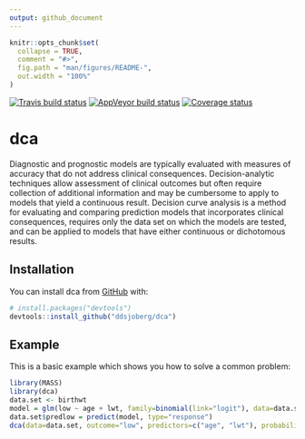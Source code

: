 ```yaml
---
output: github_document
---
```


<!-- README.md is generated from README.Rmd. Please edit that file -->

```r
knitr::opts_chunk$set(
  collapse = TRUE,
  comment = "#>",
  fig.path = "man/figures/README-",
  out.width = "100%"
)
```

[![Travis build status](https://travis-ci.org/ddsjoberg/dca.svg?branch=master)](https://travis-ci.org/ddsjoberg/dca)
[![AppVeyor build status](https://ci.appveyor.com/api/projects/status/github/ddsjoberg/dca?branch=master&svg=true)](https://ci.appveyor.com/project/ddsjoberg/dca)
[![Coverage status](https://codecov.io/gh/ddsjoberg/dca/branch/master/graph/badge.svg)](https://codecov.io/github/ddsjoberg/dca?branch=master)
<!-- [![CRAN status](https://www.r-pkg.org/badges/version/dca)](https://cran.r-project.org/package=dca) -->

# dca

Diagnostic and prognostic models are typically evaluated with measures of accuracy that do not address clinical consequences. Decision-analytic techniques allow assessment of clinical outcomes but often require collection of additional information and may be cumbersome to apply to models that yield a continuous result. Decision curve analysis is a method for evaluating and comparing prediction models that incorporates  clinical consequences, requires only the data set on which the models are tested, and can be applied to models that have either continuous or dichotomous results.

## Installation

You can install dca from [GitHub](https://github.com/) with:

``` r
# install.packages("devtools")
devtools::install_github("ddsjoberg/dca")
```
## Example

This is a basic example which shows you how to solve a common problem:

```r
library(MASS)
library(dca)
data.set <- birthwt
model = glm(low ~ age + lwt, family=binomial(link="logit"), data=data.set)
data.set$predlow = predict(model, type="response")
dca(data=data.set, outcome="low", predictors=c("age", "lwt"), probability=c("FALSE", "FALSE"))

```

